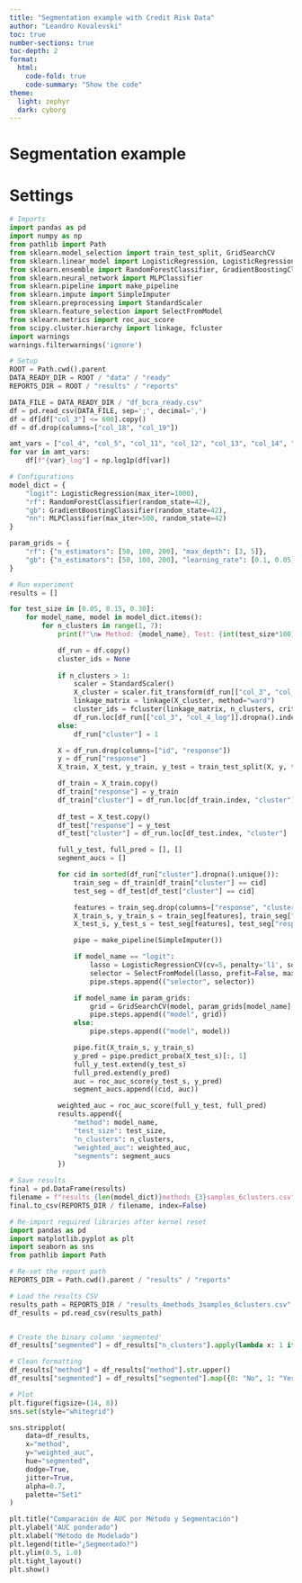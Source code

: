 ```yaml
---
title: "Segmentation example with Credit Risk Data"
author: "Leandro Kovalevski"
toc: true
number-sections: true
toc-depth: 2
format:
  html:
    code-fold: true
    code-summary: "Show the code"
theme:
  light: zephyr
  dark: cyborg
---
```


# Segmentation example {-}

# Settings{-}


```python
# Imports
import pandas as pd
import numpy as np
from pathlib import Path
from sklearn.model_selection import train_test_split, GridSearchCV
from sklearn.linear_model import LogisticRegression, LogisticRegressionCV
from sklearn.ensemble import RandomForestClassifier, GradientBoostingClassifier
from sklearn.neural_network import MLPClassifier
from sklearn.pipeline import make_pipeline
from sklearn.impute import SimpleImputer
from sklearn.preprocessing import StandardScaler
from sklearn.feature_selection import SelectFromModel
from sklearn.metrics import roc_auc_score
from scipy.cluster.hierarchy import linkage, fcluster
import warnings
warnings.filterwarnings('ignore')
```

```python
# Setup
ROOT = Path.cwd().parent
DATA_READY_DIR = ROOT / "data" / "ready"
REPORTS_DIR = ROOT / "results" / "reports"

DATA_FILE = DATA_READY_DIR / "df_bcra_ready.csv"
df = pd.read_csv(DATA_FILE, sep=';', decimal=',')
df = df[df["col_3"] <= 600].copy()
df = df.drop(columns=["col_18", "col_19"])

amt_vars = ["col_4", "col_5", "col_11", "col_12", "col_13", "col_14", "col_15", "col_16"]
for var in amt_vars:
    df[f"{var}_log"] = np.log1p(df[var])
```

```python
# Configurations
model_dict = {
    "logit": LogisticRegression(max_iter=1000),
    "rf": RandomForestClassifier(random_state=42),
    "gb": GradientBoostingClassifier(random_state=42),
    "nn": MLPClassifier(max_iter=500, random_state=42)
}

param_grids = {
    "rf": {"n_estimators": [50, 100, 200], "max_depth": [3, 5]},
    "gb": {"n_estimators": [50, 100, 200], "learning_rate": [0.1, 0.05]}
}
```

```python
# Run experiment
results = []

for test_size in [0.05, 0.15, 0.30]:
    for model_name, model in model_dict.items():
        for n_clusters in range(1, 7):
            print(f"\n▶ Method: {model_name}, Test: {int(test_size*100)}%, Clusters: {n_clusters}")

            df_run = df.copy()
            cluster_ids = None
            
            if n_clusters > 1:
                scaler = StandardScaler()
                X_cluster = scaler.fit_transform(df_run[["col_3", "col_4_log"]].dropna())
                linkage_matrix = linkage(X_cluster, method="ward")
                cluster_ids = fcluster(linkage_matrix, n_clusters, criterion="maxclust")
                df_run.loc[df_run[["col_3", "col_4_log"]].dropna().index, "cluster"] = cluster_ids
            else:
                df_run["cluster"] = 1

            X = df_run.drop(columns=["id", "response"])
            y = df_run["response"]
            X_train, X_test, y_train, y_test = train_test_split(X, y, test_size=test_size, random_state=42)

            df_train = X_train.copy()
            df_train["response"] = y_train
            df_train["cluster"] = df_run.loc[df_train.index, "cluster"]
            
            df_test = X_test.copy()
            df_test["response"] = y_test
            df_test["cluster"] = df_run.loc[df_test.index, "cluster"]

            full_y_test, full_pred = [], []
            segment_aucs = []

            for cid in sorted(df_run["cluster"].dropna().unique()):
                train_seg = df_train[df_train["cluster"] == cid]
                test_seg = df_test[df_test["cluster"] == cid]

                features = train_seg.drop(columns=["response", "cluster"]).columns
                X_train_s, y_train_s = train_seg[features], train_seg["response"]
                X_test_s, y_test_s = test_seg[features], test_seg["response"]

                pipe = make_pipeline(SimpleImputer())

                if model_name == "logit":
                    lasso = LogisticRegressionCV(cv=5, penalty='l1', solver='saga', max_iter=1000)
                    selector = SelectFromModel(lasso, prefit=False, max_features=20)
                    pipe.steps.append(("selector", selector))

                if model_name in param_grids:
                    grid = GridSearchCV(model, param_grids[model_name], cv=3)
                    pipe.steps.append(("model", grid))
                else:
                    pipe.steps.append(("model", model))

                pipe.fit(X_train_s, y_train_s)
                y_pred = pipe.predict_proba(X_test_s)[:, 1]
                full_y_test.extend(y_test_s)
                full_pred.extend(y_pred)
                auc = roc_auc_score(y_test_s, y_pred)
                segment_aucs.append((cid, auc))

            weighted_auc = roc_auc_score(full_y_test, full_pred)
            results.append({
                "method": model_name,
                "test_size": test_size,
                "n_clusters": n_clusters,
                "weighted_auc": weighted_auc,
                "segments": segment_aucs
            })
```


```python
# Save results
final = pd.DataFrame(results)
filename = f"results_{len(model_dict)}methods_{3}samples_6clusters.csv"
final.to_csv(REPORTS_DIR / filename, index=False)
```


```python
# Re-import required libraries after kernel reset
import pandas as pd
import matplotlib.pyplot as plt
import seaborn as sns
from pathlib import Path

# Re-set the report path
REPORTS_DIR = Path.cwd().parent / "results" / "reports"

# Load the results CSV
results_path = REPORTS_DIR / "results_4methods_3samples_6clusters.csv"
df_results = pd.read_csv(results_path)


# Create the binary column 'segmented' 
df_results["segmented"] = df_results["n_clusters"].apply(lambda x: 1 if x > 1 else 0)

# Clean formatting
df_results["method"] = df_results["method"].str.upper()
df_results["segmented"] = df_results["segmented"].map({0: "No", 1: "Yes"})

# Plot
plt.figure(figsize=(14, 8))
sns.set(style="whitegrid")

sns.stripplot(
    data=df_results,
    x="method",
    y="weighted_auc",
    hue="segmented",
    dodge=True,
    jitter=True,
    alpha=0.7,
    palette="Set1"
)

plt.title("Comparación de AUC por Método y Segmentación")
plt.ylabel("AUC ponderado")
plt.xlabel("Método de Modelado")
plt.legend(title="¿Segmentado?")
plt.ylim(0.5, 1.0)
plt.tight_layout()
plt.show()

```
